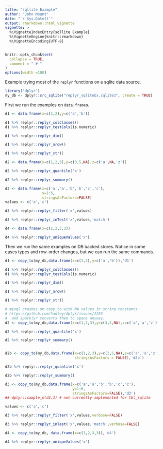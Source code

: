 ```yaml
---
title: "sqllite Example"
author: "John Mount"
date: "`r Sys.Date()`"
output: rmarkdown::html_vignette
vignette: >
  %\VignetteIndexEntry{sqllite Example}
  %\VignetteEngine{knitr::rmarkdown}
  %\VignetteEncoding{UTF-8}
---
```


```r
knitr::opts_chunk$set(
  collapse = TRUE,
  comment = " # "
)
options(width =100)
```

Example trying most of the `replyr` functions on a sqlite data source.

```r
library('dplyr')
my_db <- dplyr::src_sqlite("replyr_sqliteEx.sqlite3", create = TRUE)
```

First we run the examples on `data.frame`s.

```r
d1 <- data.frame(x=c(1,2),y=c('a','b'))

d1 %>% replyr::replyr_colClasses()
d1 %>% replyr::replyr_testCols(is.numeric)

d1 %>% replyr::replyr_dim()

d1 %>% replyr::replyr_nrow()

d1 %>% replyr::replyr_str()

d2 <- data.frame(x=c(1,2,3),y=c(3,5,NA),z=c('a',NA,'z'))

d2 %>% replyr::replyr_quantile('x')

d2 %>% replyr::replyr_summary()

d3 <- data.frame(x=c('a','a','b','b','c','c'),
                 y=1:6,
                 stringsAsFactors=FALSE)
values <- c('a','c')

d3 %>% replyr::replyr_filter('x',values)

d3 %>% replyr::replyr_inTest('x',values,'match')

d4 <- data.frame(x=c(1,2,3,3))

d4 %>% replyr::replyr_uniqueValues('x')
```



Then we run the same examples on DB backed stores.  Notice in some cases types and row-order changes, but we can run the same commands.

```r
d1 <- copy_to(my_db,data.frame(x=c(1,2),y=c('a','b')),'d1')

d1 %>% replyr::replyr_colClasses()
d1 %>% replyr::replyr_testCols(is.numeric)

d1 %>% replyr::replyr_dim()

d1 %>% replyr::replyr_nrow()

d1 %>% replyr::replyr_str()

# mysql crashes on copy_to with NA values in string constants
# https://github.com/hadley/dplyr/issues/2259
#  and sparklyr converts them to space anyway.
d2 <- copy_to(my_db,data.frame(x=c(1,2,3),y=c(3,5,NA),z=c('a','a','z')),'d2')

d2 %>% replyr::replyr_quantile('x')

d2 %>% replyr::replyr_summary()


d2b <- copy_to(my_db,data.frame(x=c(1,2,3),y=c(3,5,NA),z=c('a','a','z'),
                                stringsAsFactors = FALSE),'d2b')

d2b %>% replyr::replyr_quantile('x')

d2b %>% replyr::replyr_summary()

d3 <- copy_to(my_db,data.frame(x=c('a','a','b','b','c','c'),
                               y=1:6,
                               stringsAsFactors=FALSE),'d3')
## dplyr::sample_n(d3,3) # not currently implemented for tbl_sqlite

values <- c('a','c')

d3 %>% replyr::replyr_filter('x',values,verbose=FALSE)

d3 %>% replyr::replyr_inTest('x',values,'match',verbose=FALSE)

d4 <- copy_to(my_db, data.frame(x=c(1,2,3,3)),'d4')

d4 %>% replyr::replyr_uniqueValues('x')
```
